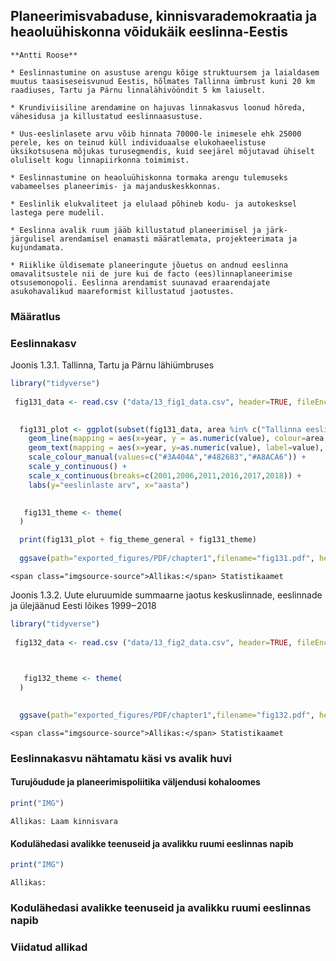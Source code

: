 ## Planeerimisvabaduse, kinnisvarademokraatia ja heaoluühiskonna võidukäik eeslinna-Eestis {#chapter13 .chapter_section .chapter1_section}

```block
**Antti Roose**
```

```block
* Eeslinnastumine on asustuse arengu kõige struktuursem ja laialdasem muutus taasiseseisvunud Eestis, hõlmates Tallinna ümbrust kuni 20 km raadiuses, Tartu ja Pärnu linnalähivööndit 5 km laiuselt.

* Krundiviisiline arendamine on hajuvas linnakasvus loonud hõreda, vähesidusa ja killustatud eeslinnaasustuse.

* Uus-eeslinlasete arvu võib hinnata 70000-le inimesele ehk 25000 perele, kes on teinud küll individuaalse elukohaeelistuse üksikotsusena mõjukas turusegmendis, kuid seejärel mõjutavad ühiselt oluliselt kogu linnapiirkonna toimimist.

* Eeslinnastumine on heaoluühiskonna tormaka arengu tulemuseks vabameelses planeerimis- ja majanduskeskkonnas.

* Eeslinlik elukvaliteet ja elulaad põhineb kodu- ja autokesksel lastega pere mudelil.

* Eeslinna avalik ruum jääb killustatud planeerimisel ja järk-järgulisel arendamisel enamasti määratlemata, projekteerimata ja kujundamata.

* Riiklike üldisemate planeeringute jõuetus on andnud eeslinna omavalitsustele nii de jure kui de facto (ees)linnaplaneerimise otsusemonopoli. Eeslinna arendamist suunavad eraarendajate asukohavalikud maareformist killustatud jaotustes.
```

### Määratlus {.chapter1_section}

### Eeslinnakasv {.chapter1_section}

<p class="caption" id="figure131"><span class="figure-number">Joonis 1.3.1.</span> Tallinna, Tartu ja Pärnu lähiümbruses</p>

```r

library("tidyverse")
  
 fig131_data <- read.csv ("data/13_fig1_data.csv", header=TRUE, fileEncoding="utf-8")

 
  fig131_plot <- ggplot(subset(fig131_data, area %in% c("Tallinna eeslinn", "Tartu eeslinn", "Pärnu eeslinn"))) +
    geom_line(mapping = aes(x=year, y = as.numeric(value), colour=area, group=area), size=1) +
    geom_text(mapping = aes(x=year, y=as.numeric(value), label=value), stat="identity", vjust=-1) +
    scale_colour_manual(values=c("#3A404A","#482683","#A8ACA6")) +
    scale_y_continuous() +
    scale_x_continuous(breaks=c(2001,2006,2011,2016,2017,2018)) +
    labs(y="eeslinlaste arv", x="aasta")

  
   fig131_theme <- theme(
  )

  print(fig131_plot + fig_theme_general + fig131_theme)
  
  ggsave(path="exported_figures/PDF/chapter1",filename="fig131.pdf", height=160, width=250, units="mm")
```

```block
<span class="imgsource-source">Allikas:</span> Statistikaamet
```

<p class="caption" id="figure132"><span class="figure-number">Joonis 1.3.2.</span> Uute eluruumide summaarne jaotus keskuslinnade, eeslinnade ja ülejäänud Eesti
lõikes 1999‒2018</p>

```r

library("tidyverse")
  
 fig132_data <- read.csv ("data/13_fig2_data.csv", header=TRUE, fileEncoding="utf-8")

 

   fig132_theme <- theme(
  )

  
  ggsave(path="exported_figures/PDF/chapter1",filename="fig132.pdf", height=160, width=250, units="mm")
```

```block
<span class="imgsource-source">Allikas:</span> Statistikaamet
```

### Eeslinnakasvu nähtamatu käsi vs avalik huvi {.chapter1_section}
#### Turujõudude ja planeerimispoliitika väljendusi kohaloomes

```r

print("IMG")
```

```block
Allikas: Laam kinnisvara
```

#### Kodulähedasi avalikke teenuseid ja avalikku ruumi eeslinnas napib

```r

print("IMG")
```

```block
Allikas: 
```

### Kodulähedasi avalikke teenuseid ja avalikku ruumi eeslinnas napib

### Viidatud allikad {-.subreferences}